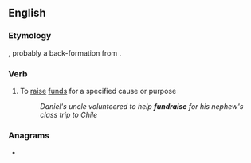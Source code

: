 ==English==

===Etymology===
{{compound|en|fund|raise}}, probably a back-formation from {{m|en|fundraising}}.

===Verb===
{{en-verb|fundrais}}

# To [[raise]] [[funds]] for a specified cause or purpose
#: ''Daniel's uncle volunteered to help '''fundraise''' for his nephew's class trip to Chile''

===Anagrams===
* {{anagrams|en|Freudians}}
